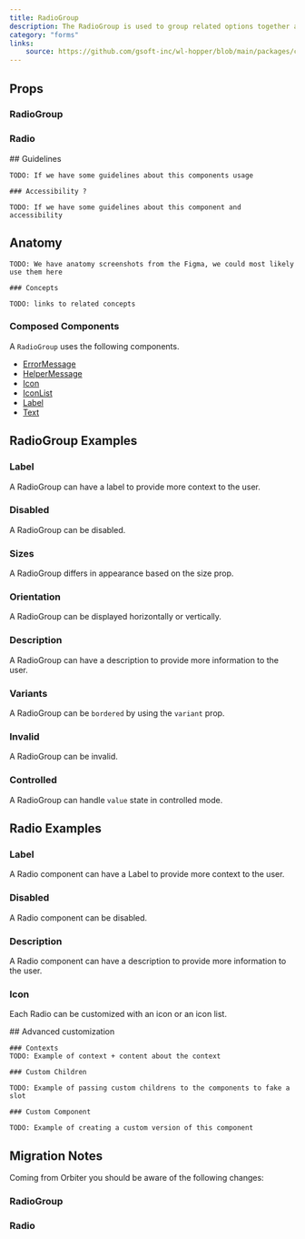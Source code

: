 ```yaml
---
title: RadioGroup
description: The RadioGroup is used to group related options together and to provide a label for the group. It can also provide validation and helper messages.
category: "forms"
links:
    source: https://github.com/gsoft-inc/wl-hopper/blob/main/packages/components/src/radio/src/RadioGroup.tsx
---
```


<Example src="radio/docs/preview" />

## Props

### RadioGroup

<PropTable component="RadioGroup" />

### Radio

<PropTable component="Radio" />

<FeatureFlag flag="next">
    ## Guidelines

    TODO: If we have some guidelines about this components usage

    ### Accessibility ?

    TODO: If we have some guidelines about this component and accessibility
</FeatureFlag>

## Anatomy

<FeatureFlag flag="rc">

    TODO: We have anatomy screenshots from the Figma, we could most likely use them here

    ### Concepts

    TODO: links to related concepts
</FeatureFlag>

### Composed Components

A `RadioGroup` uses the following components.

- [ErrorMessage](./ErrorMessage)
- [HelperMessage](./HelperMessage)
- [Icon](./Icon)
- [IconList](./IconList)
- [Label](./Label)
- [Text](./Text)

## RadioGroup Examples

### Label

A RadioGroup can have a label to provide more context to the user.

<Example src="radio/docs/radiogroup/label" />

### Disabled

A RadioGroup can be disabled.

<Example src="radio/docs/radiogroup/disabled" />

### Sizes

A RadioGroup differs in appearance based on the size prop.

<Example src="radio/docs/radiogroup/size" />

### Orientation

A RadioGroup can be displayed horizontally or vertically.

<Example src="radio/docs/radiogroup/orientation" />

### Description

A RadioGroup can have a description to provide more information to the user.

<Example src="radio/docs/radiogroup/description" />

### Variants

A RadioGroup can be `bordered` by using the `variant` prop.

<Example src="radio/docs/radiogroup/bordered" />

### Invalid

A RadioGroup can be invalid.

<Example src="radio/docs/radiogroup/invalid" />

### Controlled

A RadioGroup can handle `value` state in controlled mode.

<Example src="radio/docs/radiogroup/controlled" />

## Radio Examples

### Label

A Radio component can have a Label to provide more context to the user.

<Example src="radio/docs/radio/label" />

### Disabled

A Radio component can be disabled.

<Example src="radio/docs/radio/disabled" />

### Description

A Radio component can have a description to provide more information to the user.

<Example src="radio/docs/radio/description" />

### Icon

Each Radio can be customized with an icon or an icon list.

<Example src="radio/docs/radio/icons" />

<FeatureFlag flag="next">
    ## Advanced customization

    ### Contexts
    TODO: Example of context + content about the context

    ### Custom Children

    TODO: Example of passing custom childrens to the components to fake a slot

    ### Custom Component

    TODO: Example of creating a custom version of this component
</FeatureFlag>

## Migration Notes

Coming from Orbiter you should be aware of the following changes:

### RadioGroup

<MigrateGuide src="radio/docs/migration-notes-radiogroup" />

### Radio

<MigrateGuide src="radio/docs/migration-notes-radio" />
